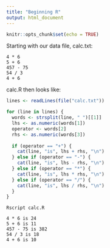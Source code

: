 ```yaml
---
title: "Beginning R"
output: html_document
---
```


```r
knitr::opts_chunk$set(echo = TRUE)
```

Starting with our data file, calc.txt:

```
4 * 6
5 + 6
457 - 75
54 / 3
4 + 6
```

calc.R then looks like:

```R
lines <- readLines(file("calc.txt"))

for (line in lines) {
  words <- strsplit(line, " ")[[1]]
  lhs <- as.numeric(words[1])
  operator <- words[2]
  rhs <- as.numeric(words[3])
  
  if (operator == "+") {
    cat(line, "is", lhs + rhs, "\n")
  } else if (operator == "-") {
    cat(line, "is", lhs - rhs, "\n")
  } else if (operator == "*") {
    cat(line, "is", lhs * rhs, "\n")
  } else if (operator == "/") {
    cat(line, "is", lhs / rhs, "\n") 
  }
}
```

```
Rscript calc.R

4 * 6 is 24 
5 + 6 is 11 
457 - 75 is 382 
54 / 3 is 18 
4 + 6 is 10 
```